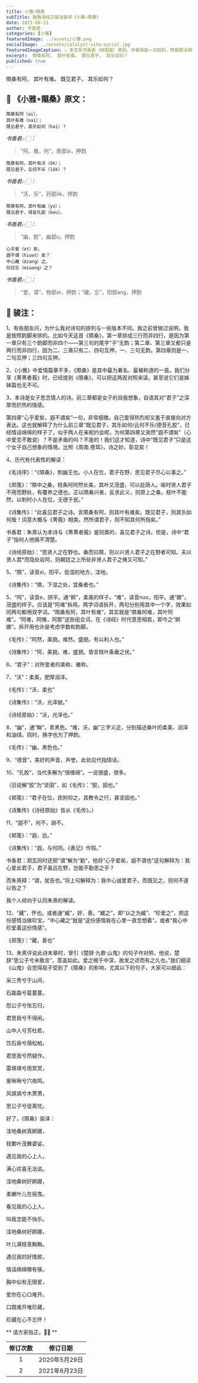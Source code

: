 ```yaml
---
title: 小雅∘隰桑
subTitle: 致敬诗经之骏注骏译《小雅∘隰桑》
date: 2021-06-23
author: 书香君
categories: [小雅]
featuredImage: ../assets/小雅.png
socialImage: ../assets/catalyst-site-social.jpg
featuredImageCaption: ⚠️️ 本文系书香君（钟国骏）原创，作者保留一切权利，转载需注明出处。
excerpt:  隰桑有阿， 其叶有难。 既见君子， 其乐如何？  
published: true
---
```


隰桑有阿，
其叶有难。
既见君子，
其乐如何？



## 🌼 《小雅∘隰桑》原文：

```
隰桑有阿（ai），
其叶有难（nai）；
既见君子，其乐如何（hai）？
```

*书香君👉🏻：*

> “阿，难，何”，歌部ai，押韵

```
隰桑有阿，其叶有沃（ôk）；
既见君子，云何不乐（lôk）？
```

*书香君👉🏻：*

> “沃，乐”，药部ôk，押韵

```
隰桑有阿，其叶有幽（yu）；
既见君子，得音孔胶（keu）。
```

*书香君👉🏻：*

> “幽，胶”，幽部u，押韵

```
心乎爱（ət）矣，
遐不谓（hiuət）矣？
中心藏（dzang）之，
何日忘（miuang）之？
```

*书香君👉🏻：*

> “爱，谓”，物部ət，押韵；“藏，忘”，阳部ang，押韵


## 🍁️ 骏注：

1、有些朋友问，为什么我对诗句的排列与一些版本不同。我之前曾做过说明，我是按照韵脚来排的。比如今天这首《隰桑》，第一章排成三行而非四行，是因为第一章只有三个韵脚而非四个——第三句的尾字“子”无韵；第二章、第三章又都只是两行而非四行，因为二、三章只有二、四句互押，一、三句无韵。第四章则是一、二句互押；三四句互押。

2、《小雅》中爱情篇章不多，《隰桑》是其中最为著名、最被称道的一首。我们分享《菁菁者莪》时，已经提到《隰桑》，可以把这两首对照来读。甚至说它们是姊妹篇也无不可。

3、本诗是女子思念情人的诗。前三章都是女子的自我想象，自语其对“君子”之深厚而炽热的情感。

第四章“心乎爱矣，遐不谓矣”一句，非常细微。自己爱得热烈却又羞于直接向对方表达。这也就解释了为什么前三章“既见君子，其乐如何/云何不乐/德音孔胶”，已经情话绵绵的样子了，似乎两人在亲昵约会呢，为何第四章又突然“遐不谓矣”（心中爱恋不敢说）？不是矛盾的吗？不是的！我们这才知道，诗中“既见君子”只是这个女子自己想象的情境。比照《周南.卷耳》，诗之妙，彰显矣！

4、历代有代表性的解读：

《毛诗序》：“《隰桑》，刺幽王也。小人在位，君子在野，思见君子尽心以事之。”

《郑笺》：“隰中之桑，枝条阿阿然长美，其叶又茂盛，可以庇荫人。喻时贤人君子不用而野处，有覆养之德也。正以隰桑兴者，反求此义，则原上之桑，枝叶不能然，以刺时小人在位，无德于民。”

《诗集传》：“此喜见君子之诗。言隰桑有阿，则其叶有难矣。既见君子，则其乐如何哉！词意大概与《菁莪》相类。然所谓君子，则不知其何所指矣。”

书香君：朱熹认为本诗与《菁菁者莪》是同类的，喜见君子之诗。但是，诗中“君子”指何人他搞不清楚。

《诗经原始》：“思贤人之在野也。桑而曰隰，则以兴贤人君子之在野者可知。夫以贤人君*而隐处岩阿，则朝廷之上所处非贤人君子之俦又可知。”

5、“隰”，读音xi，阳平。低湿的地方，洼地。

《诗集传》：“隰，下湿之处，宜桑者也。”

5、“阿”，读音e，阴平。通“婀”，柔美的样子。“难”，读音nuo，阳平。通“娜”，茂盛的样子。应该是“阿难”拆用。两字词语拆开，两句分别用其中一个字，效果如同两句都用双字词。“隰桑有阿，其叶有难”，其实就是“隰桑阿难，其叶阿难”。“阿难，阿傩，阿那”这些组合词，在《诗经》时代意思相若，即今之“婀娜”。拆开用也许是考虑字数和韵脚。

《毛传》：“阿然，美貌。难然，盛貌。有以利人也。”

《诗集传》：“阿，美貌。难，盛貌。皆言枝叶条垂之状。”

6、“君子”：对所爱者的美称、雅称。

7、“沃”：柔美，肥厚润泽。

《毛传》：“沃，柔也”

《诗集传》：“沃，光泽貌。”

《诗经原始》：“沃，光泽也。”

8、“幽”，通“黝”，青黑色。“难，沃，幽”三字义近，分别描述桑叶的柔美、润泽和油绿。同时，换字也为了押韵。

《毛传》：“幽，黑色也。”

9、“德音”，美好的声音，声誉。此处应代指情话。

10、“孔胶”，当代多解为“很缠绵”。一说很盛，很多。

（旧说解“胶”为“坚固”，如《毛传》：“胶，固也。”

《郑笺》：“君子在位，民附仰之，其教令之行，甚坚固也。”

《诗集传》《诗经原始》皆从《毛传》。）

11、“遐不”，何不，胡不。

《郑笺》：“遐，远。”

《诗集传》：“遐，与何同。《表记》作瑕。”

书香君：郑玄同时还把“谓”解为“勤”，他将“心乎爱矣，遐不谓也”这句解释为：我心爱此君子，君子虽远在野，岂能不勤思之乎？

而朱熹释：“谓，犹告也。”将上句解释为：我中心诚爱君子，而既见之，则何不遂以告之？

我个人倾向于认同朱熹的解读。

12、“藏”，怀也。或者通“臧”，好、善。“臧之”，即“以之为臧”、“珍爱之”，把这份感情当做珍宝。“中心藏之”就是“这份感情我在心里一直念想着”。或者“我心中珍爱着这份情感”。

《郑笺》：“藏，善也”

13、朱熹评说此诗末章时，曾引《楚辞·九歌·山鬼》的句子作对照，他说，楚辞“思公子兮未敢言”，意盖如此。爱之根于中深，故发之迟而有之久也。”我们细读《山鬼》会觉得屈子受到了《隰桑》的影响，尤其以下的句子，大家可以细品：

采三秀兮于山间，

石磊磊兮葛蔓蔓。

怨公子兮怅忘归，

君思我兮不得闲。

山中人兮芳杜若，

饮石泉兮荫松柏。

君思我兮然疑作。

雷填填兮雨冥冥，

爰啾啾兮穴夜鸣。

风飒飒兮木萧萧，

思公子兮徒离忧。

好了，《隰桑》骏译：

洼地桑树真婀娜，

枝繁叶茂舞婆娑。

遇见我的心上人，

满心欢喜无法说。

洼地桑树好婀娜，

柔嫩叶儿在摇曳。

看见我的心上人，

叫我怎能不快乐。

洼地桑树好婀娜，

叶儿满枝青黝黝。

遇见我的好情郎，

情话绵绵哪有够。

胸中似有无限爱，

爱你在心口难开。

口既难开唯珍藏，

珍藏在心不忘怀！

** 请方家指正。🙏🏻 **

| 修订次数      | 修订日期 |
|   :----: |    :----:   |
|  1   | 2020年5月29日       |
|  2   | 2021年6月23日       |

